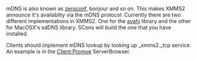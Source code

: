 mDNS is also known as [http://en.wikipedia.org/wiki/Zeroconf zeroconf], bonjour and so on. This makes XMMS2 announce it's availablity via the mDNS protocol. Currently there are two different implementations in XMMS2. One for the [http://www.avahi.org avahi] library and the other for MacOSX's sdDNS library. SCons will build the one that you have installed.

Clients should implement mDNS lookup by looking up _xmms2._tcp service. An example is in the [[Client:Promoe]] ServerBrowser.